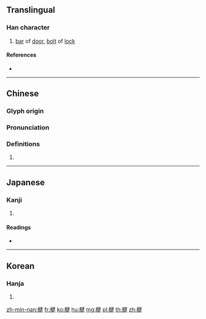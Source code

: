 {{character info/new}}
==Translingual==

===Han character===
{{Han char|rn=75|rad=木|as=09|sn=13|four=45944|canj=DNKQ|ids=⿰木建}}

# [[bar]] of [[door]], [[bolt]] of [[lock]]

====References====
* {{Han ref|kx=0539.180|dkj=15136|dj=0927.040|hdz=21240.020|uh=6957|ud=26967|bh=DDD4|bd=56788}}

----

==Chinese==
{{zh-forms}}

===Glyph origin===
{{Han etym}}

===Pronunciation===
{{zh-pron
|m=jiàn,jiǎn
|c=gin6,kin2
|mc=y
|oc=y
|ma=
|cat=n
}}

===Definitions===
{{zh-hanzi}}

# {{rfdef|zh}}

----

==Japanese==

===Kanji===
{{ja-kanji|grade=|rs=木09}}

# {{defn|lang=ja|sort=木09}}

====Readings====
* {{ja-readings|on=[[けん]] (ken), [[ごん]] (gon)|kun=[[かんぬき]] (kannuki)}}

----

==Korean==

===Hanja===
{{ko-hanja|hangeul=건|eumhun=|rv=geon|mr=kŏn|y=ken}}

# {{defn|lang=ko|sort=木09}}

[[zh-min-nan:楗]]
[[fr:楗]]
[[ko:楗]]
[[hu:楗]]
[[mg:楗]]
[[pl:楗]]
[[th:楗]]
[[zh:楗]]